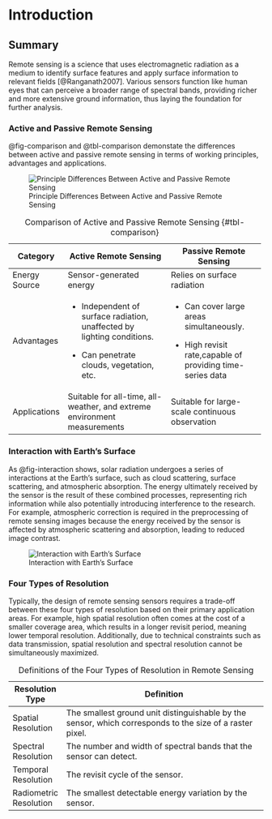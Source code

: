 # Introduction

## Summary

Remote sensing is a science that uses electromagnetic radiation as a medium to identify surface features and apply surface information to relevant fields [@Ranganath2007]. Various sensors function like human eyes that can perceive a broader range of spectral bands, providing richer and more extensive ground information, thus laying the foundation for further analysis.

### Active and Passive Remote Sensing

@fig-comparison and @tbl-comparison demonstate the differences between active and passive remote sensing in terms of working principles, advantages and applications.

![Principle Differences Between Active and Passive Remote Sensing](https://analytik.co.uk/wp-content/uploads/2019/01/active-vs-passive-remote-sensing.png){#fig-comparison}

+---------------+--------------------------------------------------------------------------+-------------------------------------------------------------+
| Category      | Active Remote Sensing                                                    | Passive Remote Sensing                                      |
+===============+==========================================================================+=============================================================+
| Energy Source | Sensor-generated energy                                                  | Relies on surface radiation                                 |
+---------------+--------------------------------------------------------------------------+-------------------------------------------------------------+
| Advantages    | -   Independent of surface radiation, unaffected by lighting conditions. | -   Can cover large areas simultaneously.                   |
|               |                                                                          |                                                             |
|               | -   Can penetrate clouds, vegetation, etc.                               | -   High revisit rate,capable of providing time-series data |
+---------------+--------------------------------------------------------------------------+-------------------------------------------------------------+
| Applications  | Suitable for all-time, all-weather, and extreme environment measurements | Suitable for large-scale continuous observation             |
+---------------+--------------------------------------------------------------------------+-------------------------------------------------------------+

: Comparison of Active and Passive Remote Sensing {#tbl-comparison}

### Interaction with Earth's Surface

As @fig-interaction shows, solar radiation undergoes a series of interactions at the Earth's surface, such as cloud scattering, surface scattering, and atmospheric absorption. The energy ultimately received by the sensor is the result of these combined processes, representing rich information while also potentially introducing interference to the research. For example, atmospheric correction is required in the preprocessing of remote sensing images because the energy received by the sensor is affected by atmospheric scattering and absorption, leading to reduced image contrast.

![Interaction with Earth's Surface](image/interaction.jpg){#fig-interaction}

### Four Types of Resolution

Typically, the design of remote sensing sensors requires a trade-off between these four types of resolution based on their primary application areas. For example, high spatial resolution often comes at the cost of a smaller coverage area, which results in a longer revisit period, meaning lower temporal resolution. Additionally, due to technical constraints such as data transmission, spatial resolution and spectral resolution cannot be simultaneously maximized.

+------------------------+----------------------------------------------------------------------------------------------------------+
| Resolution Type        |  Definition                                                                                              |
+========================+==========================================================================================================+
| Spatial Resolution     | The smallest ground unit distinguishable by the sensor, which corresponds to the size of a raster pixel. |
+------------------------+----------------------------------------------------------------------------------------------------------+
| Spectral Resolution    | The number and width of spectral bands that the                                                          |
|                        | sensor can detect.                                                                                       |
+------------------------+----------------------------------------------------------------------------------------------------------+
| Temporal Resolution    | The revisit cycle of the sensor.                                                                         |
+------------------------+----------------------------------------------------------------------------------------------------------+
| Radiometric Resolution | The smallest detectable energy variation by the sensor.                                                  |
+------------------------+----------------------------------------------------------------------------------------------------------+

: Definitions of the Four Types of Resolution in Remote Sensing
